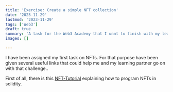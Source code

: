 ```yaml
---
title: 'Exercise: Create a simple NFT collection'
date: '2023-11-29'
lastmod: '2023-11-29'
tags: ['Web3']
draft: true
summary: 'A task for the Web3 Academy that I want to finish with my learning partner'
images: []

---
```


I have been assigned my first task on NFTs. For that purpose  have been given several useful links
that could help me and my learning partner go on with that challenge..

First of all, there is this
[NFT-Tutorial](https://youtu.be/dmyADPRG9r4)
explaining how to program NFTs in solidity.
